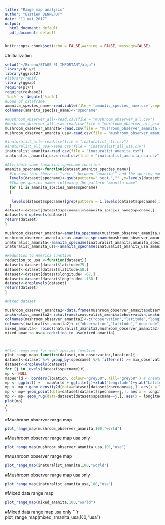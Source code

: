 ```yaml
---
title: "Range map analysis"
author: "Bastien BENNETOT"
date: "11 mai 2017"
output:
  html_document: default
  pdf_document: default
---
```


```r
knitr::opts_chunk$set(echo = FALSE,warning = FALSE, message=FALSE)
```

#Initialization
```r
setwd("~/Bureau/STAGE M1 IMPORTANT/algo")
library(dplyr)
library(ggplot2)
#library(rgbif)
library(ggmap)
require(plyr)
require(reshape2)
`%ni%` <- Negate(`%in%`) 
#Load of dataframe
amanita_species_name<-read.table(file = "amanita_species_name.csv",sep=",")
colnames(amanita_species_name)<-"specname"

#mushroom_observer_all<-read.csv(file = "mushroom_observer_all.csv")
#mushroom_observer_all_usa<-read.csv(file = "mushroom_observer_all_usa.csv")
mushroom_observer_amanita<-read.csv(file = "mushroom_observer_amanita.csv")
mushroom_observer_amanita_usa<-read.csv(file = "mushroom_observer_amanita_usa.csv")

#inaturalist_all<-read.csv(file = "inaturalist_all.csv")
#inaturalist_all_usa<-read.csv(file = "inaturalist_all_usa.csv")
inaturalist_amanita<-read.csv(file = "inaturalist_amanita.csv")
inaturalist_amanita_usa<-read.csv(file = "inaturalist_amanita_usa.csv")

#Attribute same (amanita) specname function
amanita_specname<-function(dataset,amanita_species_name){
  #in case that there is "sect." between "amanita"" and the species name
  levels(dataset$specname)<-gsub(pattern=" sect.","" ,x=levels(dataset$specname))
  #Change species names following the pattern "Amanita name"
  for (i in amanita_species_name$specname)
  {
    
   levels(dataset$specname)[grep(pattern = i,levels(dataset$specname),ignore.case = TRUE)]<-rep(i,each=length( levels(dataset$specname)[grep(pattern = i,levels(dataset$specname),ignore.case = TRUE)]))
  }
dataset<-dataset[dataset$specname%in%amanita_species_name$specname,]
dataset<-droplevels(dataset)  
return(dataset)
}

mushroom_observer_amanita<-amanita_specname(mushroom_observer_amanita,amanita_species_name)
mushroom_observer_amanita_usa<-amanita_specname(mushroom_observer_amanita_usa,amanita_species_name)
inaturalist_amanita<-amanita_specname(inaturalist_amanita,amanita_species_name)
inaturalist_amanita_usa<-amanita_specname(inaturalist_amanita_usa,amanita_species_name)

#Reduction to America function
reduction_to_usa <-function(dataset){
dataset<-dataset[dataset$latitude>25,]
dataset<-dataset[dataset$latitude<50,]
dataset<-dataset[dataset$longitude< -67,]
dataset<-dataset[dataset$longitude> -130,]
dataset<-droplevels(dataset)
return(dataset)
}

#Mixed dataset

mushroom_observer_amanita2<-data.frame(mushroom_observer_amanita$observation,mushroom_observer_amanita$latitude,mushroom_observer_amanita$longitude,mushroom_observer_amanita$specname)
inaturalist_amanita2<-data.frame(inaturalist_amanita$observation,inaturalist_amanita$latitude,inaturalist_amanita$longitude,inaturalist_amanita$specname)
colnames(mushroom_observer_amanita2)<-c("observation","latitude","longitude","specname")
colnames(inaturalist_amanita2)<-c("observation","latitude","longitude","specname")
mixed_amanita<- rbind(inaturalist_amanita2,mushroom_observer_amanita2)
mixed_amanita_usa<-reduction_to_usa(mixed_amanita)



#Plot range map for each species function
plot_range_map<-function(dataset,min_observation,location){
dataset<-dataset %>% group_by(specname) %>% filter(n() >= min_observation)
dataset<-droplevels(dataset)
for (j in levels(dataset$specname)){
mp <- NULL
mapWorld <- borders(location, colour="grey50", fill="grey50" ) # create a layer of borders
mp <- ggplot() +   mapWorld + ggtitle(j)+xlab("Longitude")+ylab("Latitude")+  theme(plot.title = element_text(hjust = 0.5))
mp <- mp + geom_density2d(data=dataset[dataset$specname==j,], aes(x = longitude, y= latitude),size=0.05,col="black")+ stat_density2d(data =dataset[dataset$specname==j,] , aes(x = longitude, y= latitude,fill = ..level.., alpha = ..level..), geom = 'polygon')+scale_fill_gradient(low = "green", high = "red")+scale_alpha(range = c(0.25, 0.85), guide = FALSE)
mp <- mp+ geom_point(data=dataset[dataset$specname==j,], aes(x = longitude, y= latitude), size=0.01,pch=20,color="black") 
mp <- mp+ geom_rug(data=dataset[dataset$specname==j,], aes(x = longitude, y= latitude), size=0.1,pch=20,color="red") 
plot(mp)
} 
}

```

#Mushroom observer range map
```r
plot_range_map(mushroom_observer_amanita,100,"world")
```

#Mushroom observer range map usa only
```r
plot_range_map(mushroom_observer_amanita_usa,100,"usa")
```


#Mushroom observer range map
```r
plot_range_map(inaturalist_amanita,100,"world")
```

#Mushroom observer range map usa only
```r
plot_range_map(inaturalist_amanita_usa,100,"usa")
```

#Mixed data range map
```r
plot_range_map(mixed_amanita,100,"world")
```

#Mixed data range map usa only
```r
plot_range_map(mixed_amanita_usa,100,"usa")

